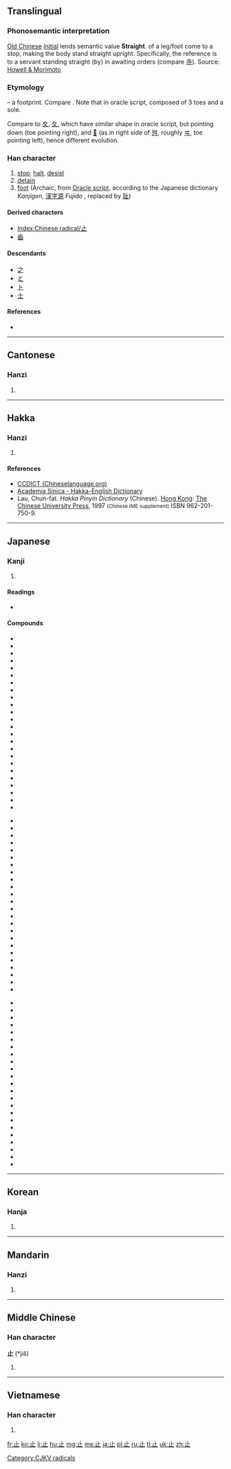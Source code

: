 {{also|只}}
==Translingual==
{{stroke order|type=animate}}

===Phonosemantic interpretation===

[[w:Old_Chinese|Old Chinese]] [[w:Old_Chinese_phonology#Initials|Initial]] {{IPAchar|/*t-/}} lends semantic value '''Straight'''.
{{liushu|p}} of a leg/foot come to a stop, making the body stand straight upright. Specifically, the reference is to a servant standing straight (by) in awaiting orders (compare [[寺]]).
Source: [http://www.kanjinetworks.com/eng/kanji-dictionary/online-kanji-etymology-dictionary.cfm?kanji_id=TAG51 Howell & Morimoto]

===Etymology===
{{liushu|p}} – a footprint. Compare {{term|手||hand|sc=Hani}}. Note that in oracle script, composed of 3 toes and a sole.

Compare to [[夊]], [[夂]], which have similar shape in oracle script, but pointing down (toe pointing right), and [[𡕒]] (as in right side of [[舛]], roughly [[ヰ]], toe pointing left), hence different evolution.

{{Han etyl}}

===Han character===
{{Han char|rn=77|rad=止|as=00|sn=4|four=2110<sub>0</sub>|canj=卜中一 (YLM)}}

# [[stop]], [[halt]], [[desist]]
# [[detain]]
# [[foot]] (Archaic, from [[w:Oracle script|Oracle script]], according to the Japanese dictionary ''Kanjigen'', [[漢字源]] ''Fujido''<!--capital editor-->, replaced by [[趾]])

====Derived characters====
* [[Index:Chinese radical/止]]
* [[齒]]

====Descendants====
* [[之]]
* [[と]]
* [[ト]]
* [[士]] {{qualifier|as component, as in [[志]]}}

====References====
* {{Han ref|kx=0573.240|dkj=16253|dj=0961.230|hdz=21435.030|uh=6B62|ud=27490|bh=A4EE|bd=42222}}

----

==Cantonese==

===Hanzi===
{{yue-hanzi|jyut=|y=ji2}}

# {{defn|lang=yue|sort=止00}}

----

==Hakka==

===Hanzi===
{{hak-hanzi|poj=chí|gd=tje<sup>3</sup> [Meixian], chi<sup>3</sup> [Hailu, Kwangtung], tsii<sup>3</sup> [Siyan]; tsi<sup>3</sup>|hpy=zi3}}

# {{defn|lang=hak|sort=止00}}

====References====
*[http://www.chinalanguage.com/dictionaries/?mode=view&view=chardict&query=%E6%AD%A2 CCDICT (Chineselanguage.org)]
*[http://minhakka.ling.sinica.edu.tw/bkg/hakyin/search.php?DETAIL=1&LIMIT=id=1150&dbname=su_tian_1&graph=2 Academia Sinica - Hakka-English Dictionary]
*Lau, Chun-fat. ''Hakka Pinyin Dictionary'' (Chinese). [[Hong Kong]]: [[w:Chinese University of Hong Kong|The Chinese University Press]], 1997 <small>(Chinese IME supplement)</small> ISBN 962-201-750-9.

----

==Japanese==

===Kanji===
{{ja-kanji|grade=2|rs=止00}}

# {{defn|lang=ja|sort=止00}}

====Readings====
* {{ja-readings|on=[[し]] (shi)|kun=[[とまる]] (tomaru), [[あし]] (ashi), [[とめる]] (tomeru),[[やめる]] (yameru)}}

====Compounds====
{{top3}}
*{{l|ja|sc=Jpan|遏止|tr=あっし, asshi}}
*{{l|ja|sc=Jpan|一乗止観院|tr=いちじょうしかんいん, ichijōshikan'in}}
*{{l|ja|sc=Jpan|駅止|tr=えきどめ, ekidome}}
*{{l|ja|sc=Jpan|襟止|tr=えりどめ, eridome}}
*{{l|ja|sc=Jpan|依止|tr=えじ, eji}}
*{{l|ja|sc=Jpan|乎古止点|tr=おことてん, okototen}}
*{{l|ja|sc=Jpan|核抑止|tr=かくよくし, kakuyokusi}}
*{{l|ja|sc=Jpan|鎌止|tr=かまどめ, kamadome}}
*{{l|ja|sc=Jpan|川止|tr=かわどめ, kawadome}}
*{{l|ja|sc=Jpan|諫止|tr=かんし, kanshi}}
*{{l|ja|sc=Jpan|客止|tr=きゃくどめ, kyakudome}}
*{{l|ja|sc=Jpan|休止|tr=きゅうし, kyūshi}}
*{{l|ja|sc=Jpan|競業避止|tr=きゅうぎょうひし, kyūgyōhishi}}
*{{l|ja|sc=Jpan|拒止|tr=きょし, kyoshi}}
*{{l|ja|sc=Jpan|挙止|tr=きょし, kyoshi}}
*{{l|ja|sc=Jpan|禁止|tr=きんし, kinshi}}
*{{l|ja|sc=Jpan|鞍作止利|tr=くらつくりのとり, kuratsukurinotori}}
*{{l|ja|sc=Jpan|車止|tr=くるまどめ, kurumadome}}
*{{l|ja|sc=Jpan|止観|tr=しかん, shikan}}
*{{l|ja|sc=Jpan|止観業|tr=しかんごう, shikangō}}
*{{l|ja|sc=Jpan|止汗剤|tr=しかんざい, shikanzai}}
*{{l|ja|sc=Jpan|止観十乗|tr=しかんじゅうじょう, shikanjūjō}}
*{{l|ja|sc=Jpan|止血|tr=しけつ, shiketsu}}
*{{l|ja|sc=Jpan|止止不須説|tr=ししふしゅせつ, shishihushusetsu}}
{{mid3}}
*{{l|ja|sc=Jpan|止瀉剤|tr=ししゃざい, shishazai}}
*{{l|ja|sc=Jpan|止宿|tr=ししゅく, shishuku}}
*{{l|ja|sc=Jpan|止水|tr=しすい, shisui}}
*{{l|ja|sc=Jpan|止痛|tr=しつう, shitsū}}
*{{l|ja|sc=Jpan|車輪止|tr=しゃりんどめ, sharindome}}
*{{l|ja|sc=Jpan|臭気止|tr=しゅうきどめ, shūkidome}}
*{{l|ja|sc=Jpan|終止|tr=しゅうし, shūsi}}
*{{l|ja|sc=Jpan|笑止|tr=しょうし, shōsi}}
*{{l|ja|sc=Jpan|止揚|tr=しよう, shiyō}}
*{{l|ja|sc=Jpan|止痢剤|tr=しりざい, shirizai}}
*{{l|ja|sc=Jpan|真言止観|tr=しんごんしかん, shingonshikan}}
*{{l|ja|sc=Jpan|進止|tr=しんし, shinshi}}
*{{l|ja|sc=Jpan|止住|tr=しじゅう, shijū}}
*{{l|ja|sc=Jpan|止動方角|tr=しどうほうがく, shidōhōgaku}}
*{{l|ja|sc=Jpan|制止|tr=せいし, seishi}}
*{{l|ja|sc=Jpan|静止|tr=せいし, seishi}}
*{{l|ja|sc=Jpan|咳止|tr=せきどめ, sekidome}}
*{{l|ja|sc=Jpan|沮止|tr=そし, soshi}}
*{{l|ja|sc=Jpan|阻止|tr=そし, soshi}}
*{{l|ja|sc=Jpan|体言止|tr=たいげんどめ, taigendome}}
*{{l|ja|sc=Jpan|中止|tr=ちゅうし, chūshi}}
*{{l|ja|sc=Jpan|丁丁発止|tr=ちょうちょうはっし, chōchōhasshi}}
*{{l|ja|sc=Jpan|血止|tr=ちどめ, chidome}}
*{{l|ja|sc=Jpan|停止|tr=ていし, teishi}}
{{mid3}}
*{{l|ja|sc=Jpan|底止|tr=ていし, teishi}}
*{{l|ja|sc=Jpan|天台止観|tr=てんだいしかん, tendaishikan}}
*{{l|ja|sc=Jpan|止木|tr=とめぎ, tomegi}}
*{{l|ja|sc=Jpan|止句|tr=とめく, tomeku}}
*{{l|ja|sc=Jpan|止相場|tr=とめそうば, tomesōba}}
*{{l|ja|sc=Jpan|止針|tr=とめばり, tomebari}}
*{{l|ja|sc=Jpan|止偏|tr=とめへん, tomehen}}
*{{l|ja|sc=Jpan|止弁|tr=そめべん, someben}}
*{{l|ja|sc=Jpan|廃止|tr=はいし, haishi}}
*{{l|ja|sc=Jpan|波止場|tr=はとば, hatoba}}
*{{l|ja|sc=Jpan|船止|tr=ふなどめ, hunadome}}
*{{l|ja|sc=Jpan|閉止|tr=へいし, heishi}}
*{{l|ja|sc=Jpan|摩訶止観|tr=まかしかん, makashikan}}
*{{l|ja|sc=Jpan|明鏡止水|tr=めいきょうしすい, meikyōshisui}}
*{{l|ja|sc=Jpan|黙止|tr=もくし, mokushi}}
*{{l|ja|sc=Jpan|山止|tr=やまどめ, yamadome}}
*{{l|ja|sc=Jpan|雪止|tr=ゆきどめ, yukidome}}
*{{l|ja|sc=Jpan|容止|tr=ようし, yōshi}}
*{{l|ja|sc=Jpan|抑止|tr=よくし, yokushi}}
*{{l|ja|sc=Jpan|乎古止点|tr=おことてん, okototen}}
*{{l|ja|sc=Jpan|魚鳥止|tr=ぎょうちょうどめ, gyōchōdome}}
*{{l|ja|sc=Jpan|動止|tr=どうし, dōshi}}
*{{l|ja|sc=Jpan|防止|tr=ぼうし, bōshi}}
{{bottom}}

----

==Korean==

===Hanja===
{{ko-hanja|hangeul=지|eumhun=그칠|rv=ji|mr=chi|y=ci}}

# {{defn|lang=ko|sort=止00}}

----

==Mandarin==

===Hanzi===
{{cmn-hanzi|pin=[[zhǐ]] ([[zhi3]])|wg=chih<sup>3</sup>}}

# {{defn|lang=cmn|sort=止00}}

----

==Middle Chinese==

===Han character===
'''止''' (*jiə̌)<!--asterisk signifies that this is a reconstructed pronunciation-->

# {{defn|lang=zhx-mid|sort=止00}}

----

==Vietnamese==

===Han character===
{{vi-hantu|[[chỉ]]|rs=止00}}

# {{defn|lang=vi|sort=止00}}

[[Category:CJKV radicals]]

[[fr:止]]
[[ko:止]]
[[li:止]]
[[hu:止]]
[[mg:止]]
[[ms:止]]
[[ja:止]]
[[pl:止]]
[[ru:止]]
[[tl:止]]
[[uk:止]]
[[zh:止]]
